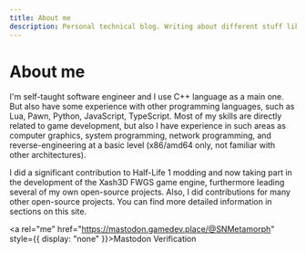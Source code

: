 ```yaml
---
title: About me
description: Personal technical blog. Writing about different stuff like programming, electronics, reverse-engineering, etc.
---
```


# About me

I'm self-taught software engineer and I use C++ language as a main one. But also have some experience with other programming languages, such as Lua, Pawn, Python, JavaScript, TypeScript. 
Most of my skills are directly related to game development, but also I have experience in such areas as computer graphics, system programming, network programming, and reverse-engineering at a basic level (x86/amd64 only, not familiar with other architectures).  
  
I did a significant contribution to Half-Life 1 modding and now taking part in the development of the Xash3D FWGS game engine, furthermore leading several of my own open-source projects. Also, I did contributions for many other open-source projects. You can find more detailed information in sections on this site. 

<a rel="me" href="https://mastodon.gamedev.place/@SNMetamorph" style={{ display: "none" }}>Mastodon Verification</a>
